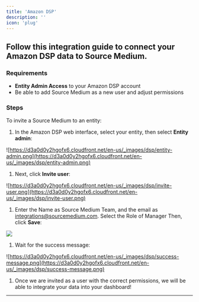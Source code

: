 ```yaml
---
title: 'Amazon DSP'
description: ''
icon: 'plug'
---
```


## Follow this integration guide to connect your Amazon DSP data to Source Medium.

### Requirements

- **Entity Admin Access** to your Amazon DSP account
- Be able to add Source Medium as a new user and adjust permissions

### **Steps**

To invite a Source Medium to an entity:

1. In the Amazon DSP web interface, select your entity, then select **Entity admin**:

![https://d3a0d0y2hgofx6.cloudfront.net/en-us/_images/dsp/entity-admin.png](https://d3a0d0y2hgofx6.cloudfront.net/en-us/_images/dsp/entity-admin.png)

1. Next, click **Invite user**:

![https://d3a0d0y2hgofx6.cloudfront.net/en-us/_images/dsp/invite-user.png](https://d3a0d0y2hgofx6.cloudfront.net/en-us/_images/dsp/invite-user.png)

1. Enter the Name as Source Medium Team, and the email as integrations@sourcemedium.com. 
Select the Role of Manager
Then, click **Save**:

![](/images/article-imgs/amazon-dsp-integration/Untitled.png)

1. Wait for the success message:

![https://d3a0d0y2hgofx6.cloudfront.net/en-us/_images/dsp/success-message.png](https://d3a0d0y2hgofx6.cloudfront.net/en-us/_images/dsp/success-message.png)

1. Once we are invited as a user with the correct permissions, we will be able to integrate your data into your dashboard!

---